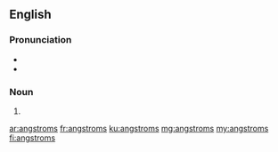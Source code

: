 {{also|ångstroms|ångströms|Ångströms}}
==English==
===Pronunciation===
* {{IPA|/ˈɔŋ.stɹəmz/|lang=en}}
* {{IPA|/ˈæŋ.stɹəmz/|lang=en}}

===Noun===
{{head|en|noun plural form}}

# {{plural of|angstrom|lang=en}}

[[ar:angstroms]]
[[fr:angstroms]]
[[ku:angstroms]]
[[mg:angstroms]]
[[my:angstroms]]
[[fi:angstroms]]